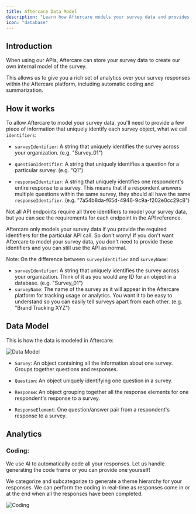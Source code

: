 ```yaml
---
title: Aftercare Data Model
description: "Learn how Aftercare models your survey data and provides analytics"
icon: "database"
---
```


## Introduction

When using our APIs, Aftercare can store your survey data to create our own internal model of the survey.

This allows us to give you a rich set of analytics over your survey responses within the Aftercare platform, including automatic coding and summarization.

## How it works

To allow Aftercare to model your survey data, you'll need to provide a few piece of information that uniquely identify each survey object, what we call `identifiers`:

- `surveyIdentifier`: A string that uniquely identifies the survey across your organization. (e.g. "Survey_01")

- `questionIdentifier`: A string that uniquely identifies a question for a particular survey. (e.g. "Q1")

- `responseIdentifier`: A string that uniquely identifies one respondent's entire response to a survey. This means that if a respondent answers multiple questions within the same survey, they should all have the same `responseIdentifier`. (e.g. "7a54b8da-f65d-4946-9c9a-f202e0cc29c8")

Not all API endpoints require all three identifiers to model your survey data, but you can see the requirements for each endpoint in the API reference.

<Tip>
  Aftercare only models your survey data if you provide the required identifiers
  for the particular API call. So don't worry! If you don't want Aftercare to
  model your survey data, you don't need to provide these identifiers and you
  can still use the API as normal.
</Tip>

Note: On the difference between `surveyIdentifier` and `surveyName`:

- `surveyIdentifier`: A string that uniquely identifies the survey across your
  organization. Think of it as you would any ID for an object in a database.
  (e.g. "Survey_01")
- `surveyName`: The name of the survey as it will appear in the Aftercare platform
  for tracking usage or analytics. You want it to be easy to understand so you
  can easily tell surveys apart from each other. (e.g. "Brand Tracking XYZ")

## Data Model

This is how the data is modeled in Aftercare:

![Data Model](/images/survey_data_model.png)

- `Survey`: An object containing all the information about one survey. Groups together questions and responses.

- `Question`: An object uniquely identifying one question in a survey.

- `Response`: An object grouping together all the response elements for one respondent's response to a survey.

- `ResponseElement`: One question/answer pair from a respondent's response to a survey.

## Analytics

### Coding:

We use AI to automatically code all your responses. Let us handle generating the code frame or you can provide one yourself!

We categorize and subcategorize to generate a theme hierarchy for your responses. We can perform the coding in real-time as responses come in or at the end when all the responses have been completed.

![Coding](/images/coding.png)
